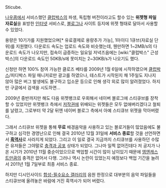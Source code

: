Sticube.

[[나우콤]]에서 서비스했던 [[클럽박스]]의 파생, 독립형 버전이라고도 할수 있는 '''위젯형 파일 자료실'''을 표방한 [[인터넷]] 서비스로, [[블로그]]나 사이트 등지에 위젯 형태로 달아서 사용할 수 있었다.

용량은 10기가를 지원했었으며[* 유료결제로 용량추가 가능], 1아이디 1큐브(자료실 단위)를 지원했다. 다운로드 속도는 업로드 속도와 비슷했는데, 웬만하면 1~2MB/s의 다운로드 속도가 나오지만, 접속이 급증하는 일요일 저녁즈음에는 [wiki:"클럽박스" 근성박스]의 다운로드 속도인 50KB/s에 못미치는 2~30KB/s가 나오기도 했다.

신청만 하면 100% 참여 가능한 클로즈 베타를 2009년 1월 6일에 시작하였으며 [[클럽박스]]/피디박스 파일 매니저로만 광고를 하였으나, 테스트가 시작된지 채 1주일도 지나지 않아 많은 버그 발생에도 불구하고 입소문 등으로 인해 생각 외로 많이 알려졌었다. 하지만 구글에서 검색을 시도하면...

2009년 중반까지만 해도 다음 위젯뱅크로 우회해서 네이버 블로그에 스티큐브를 장착할 수 있었지만 위젯뱅크 측에서 [[저작권]]에 위배되는 위젯들은 모두 없애버리겠다고 철퇴를 날렸고, 그로부터 약 2달 뒤엔 네이버 블로그 측에서 아예 스티큐브 위젯을 막아버렸다.

그래서 스티큐브 위젯을 통해 '''무료''' 배경음악을 사용하고 있는 블로거들이 많았음에도 불구하고 심각한 경영난으로 인해 결국 2010년 12월 31일에 '''서비스 종료'''할 것을 선언하면서 '''[[흑역사]]'''로 사라지게 되었다. 그리고 이 일로 결국 지금까지 스티큐브를 사용하던 수많은 유저들은 그야말로 [[충격과 공포]] 상태가 되었다. 그나마 일찍 없어진데다 저 공지가 나온 시기가 2010년 11월 중순이었으므로 백업할 시간이 많이 남이있기 때문에 [[엠엔캐스트]]만큼의 충격은 없어서 다행. 그러나 역시 논란이 있었는지 예정보다 백업 기간을 늘려서 2011년 1월 7일부로 최종 서비스 종료.

하지만 디시인사이드 [[합성-필수요소 갤러리]]의 음원 한정으로 대부분의 음악 파일들을 스티큐브에 올려놓은 바람에 거진 흑역사가 되어 버렸다.
